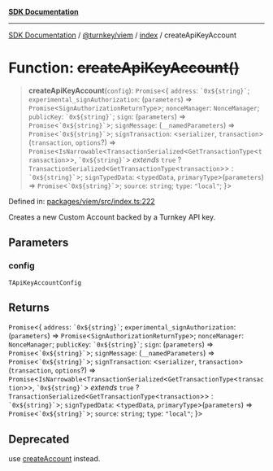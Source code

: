[**SDK Documentation**](../../../../README.mdx)

***

[SDK Documentation](../../../../packages.mdx) / [@turnkey/viem](../../README.mdx) / [index](../README.mdx) / createApiKeyAccount

# Function: ~~createApiKeyAccount()~~

> **createApiKeyAccount**(`config`): `Promise`\<\{ `address`: `` `0x${string}` ``; `experimental_signAuthorization`: (`parameters`) => `Promise`\<`SignAuthorizationReturnType`\>; `nonceManager`: `NonceManager`; `publicKey`: `` `0x${string}` ``; `sign`: (`parameters`) => `Promise`\<`` `0x${string}` ``\>; `signMessage`: (`__namedParameters`) => `Promise`\<`` `0x${string}` ``\>; `signTransaction`: \<`serializer`, `transaction`\>(`transaction`, `options`?) => `Promise`\<`IsNarrowable`\<`TransactionSerialized`\<`GetTransactionType`\<`transaction`\>\>, `` `0x${string}` ``\> *extends* `true` ? `TransactionSerialized`\<`GetTransactionType`\<`transaction`\>\> : `` `0x${string}` ``\>; `signTypedData`: \<`typedData`, `primaryType`\>(`parameters`) => `Promise`\<`` `0x${string}` ``\>; `source`: `string`; `type`: `"local"`; \}\>

Defined in: [packages/viem/src/index.ts:222](https://github.com/tkhq/sdk/blob/fd49bfe86475c8603b3eb385aa101efa36fa32fc/packages/viem/src/index.ts#L222)

Creates a new Custom Account backed by a Turnkey API key.

## Parameters

### config

`TApiKeyAccountConfig`

## Returns

`Promise`\<\{ `address`: `` `0x${string}` ``; `experimental_signAuthorization`: (`parameters`) => `Promise`\<`SignAuthorizationReturnType`\>; `nonceManager`: `NonceManager`; `publicKey`: `` `0x${string}` ``; `sign`: (`parameters`) => `Promise`\<`` `0x${string}` ``\>; `signMessage`: (`__namedParameters`) => `Promise`\<`` `0x${string}` ``\>; `signTransaction`: \<`serializer`, `transaction`\>(`transaction`, `options`?) => `Promise`\<`IsNarrowable`\<`TransactionSerialized`\<`GetTransactionType`\<`transaction`\>\>, `` `0x${string}` ``\> *extends* `true` ? `TransactionSerialized`\<`GetTransactionType`\<`transaction`\>\> : `` `0x${string}` ``\>; `signTypedData`: \<`typedData`, `primaryType`\>(`parameters`) => `Promise`\<`` `0x${string}` ``\>; `source`: `string`; `type`: `"local"`; \}\>

## Deprecated

use [createAccount](createAccount.mdx) instead.
